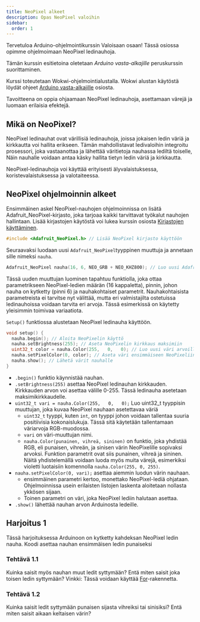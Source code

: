 ```yaml
---
title: NeoPixel alkeet
description: Opas NeoPixel valoihin
sidebar:
  order: 1
---
```


Tervetuloa Arduino-ohjelmointikurssin Valoisaan osaan! Tässä osiossa opimme ohjelmoimaan NeoPixel ledinauhoja.

Tämän kurssin esitietoina oletetaan *Arduino vasta-alkajille* peruskurssin suorittaminen.

Kurssi toteutetaan Wokwi-ohjelmointialustalla. Wokwi alustan käytöstä löydät ohjeet [Arduino vasta-alkajille](/arduino/basic/intro)
osiosta.

Tavoitteena on oppia ohjaamaan NeoPixel ledinauhoja, asettamaan värejä ja luomaan erilaisia efektejä.

## Mikä on NeoPixel?

NeoPixel ledinauhat ovat värillisiä ledinauhoja, joissa jokaisen ledin väriä ja kirkkautta voi hallita erikseen. Tämän
mahdollistavat ledivaloihin integroitu prosessori, joka vastaanottaa ja lähettää väritietoja nauhassa lediltä toiselle, Näin
nauhalle voidaan antaa käsky hallita tietyn ledin väriä ja kirkkautta.

NeoPixel-ledinauhoja voi käyttää erityisesti älyvalaistuksessa, koristevalaistuksessa ja valotaiteessa.

## NeoPixel ohjelmoinnin alkeet

Ensimmäinen askel NeoPixel-nauhojen ohjelmoinnissa on lisätä Adafruit_NeoPixel-kirjasto, joka tarjoaa kaikki tarvittavat työkalut
nauhojen hallintaan. Lisää kirjastojen käytöstä voi lukea kurssin osiosta [Kirjastojen käyttäminen](/arduino/basic/kirjastot/).

```c
#include <Adafruit_NeoPixel.h> // Lisää NeoPixel kirjasto käyttöön
```

Seuraavaksi luodaan uusi `Adafruit_NeoPixel`tyyppinen muuttuja ja annetaan sille nimeksi `nauha`.

```c
Adafruit_NeoPixel nauha(16, 6, NEO_GRB + NEO_KHZ800); // Luo uusi Adafruit_NeoPixel tyyppinen muuttuja
```

Tässä uuden muuttujan luominen tapahtuu funktiolla, joka ottaa parametrikseen NeoPixel-ledien määrän (16 kappaletta), pinnin, johon nauha on
kytketty (pinni 6) ja nauhakohtaiset parametrit. Nauhakohtaisista parametreista ei tarvitse nyt välittää, mutta eri valmistajilta ostetuissa
ledinauhoissa voidaan tarvita eri arvoja. Tässä esimerkissä on käytetty yleisimmin toimivaa variaatiota. 

`Setup()` funktiossa alustetaan NeoPixel ledinauha käyttöön.

```c
void setup() {
  nauha.begin(); // Aloita NeoPixelin käyttö
  nauha.setBrightness(255); // Aseta NeoPixelin kirkkaus maksimiin 
  uint32_t color = nauha.Color(255,   0,   0); // Luo uusi väri arvoilla (punainen, vihreä, sininen)
  nauha.setPixelColor(0, color); // Aseta väri ensimmäiseen NeoPixeliin
  nauha.show(); // Lähetä värit nauhalle 
}
```

* `.begin()` funktio käynnistää nauhan.
* `.setBrightness(255)` asettaa NeoPixel ledinauhan kirkkauden. Kirkkauden arvon voi asettaa välille 0-255. Tässä ledinauha
  asetetaan maksimikirkkaudelle.
* `uint32_t vari = nauha.Color(255,   0,   0);` Luo uint32_t tyyppisin muuttujan, joka kuvaa NeoPixel nauhaan asetettavaa väriä
  - `uint32_t` tyyppi, kuten `int`, on tyyppi johon voidaan tallentaa suuria positiivisia kokonaislukuja. Tässä sitä käytetään
    tallentamaan väriarvoja RGB-muodossa.
  - `vari` on väri-muuttujan nimi.
  - `nauha.Color(punainen, vihreä, sininen)` on funktio, joka yhdistää RGB, eli punaisen, vihreän, ja sinisen värin NeoPixelille sopivaksi arvoksi.
    Funktion parametrit ovat siis punainen, vihreä ja sininen. Näitä yhdistelemällä voidaan luoda myös muita värejä, esimerkiksi
    violetti luotaisiin komennolla `nauha.Color(255, 0, 255)`.
* `nauha.setPixelColor(0, vari);` asettaa aiemmin luodun värin nauhaan.
  - ensimmäinen parametri kertoo, monettako NeoPixel-lediä ohjataan. Ohjelmoinnissa usein erilaisten listojen laskenta aloitetaan
    nollasta ykkösen sijaan.
  - Toinen parametri on väri, joka NeoPixel lediin halutaan asettaa.
* `.show()` lähettää nauhan arvon Arduinosta ledeille.

## Harjoitus 1

Tässä harjoituksessa Arduinoon on kytketty kahdeksan NeoPixel ledin nauha. Koodi asettaa nauhan ensimmäisen ledin punaiseksi
<LinkCard title="Harjoitus 1" href="https://wokwi.com/projects/413379025494551553" target="_blank" rel="noopener noreferrer" />

### Tehtävä 1.1
Kuinka saisit myös nauhan muut ledit syttymään? Entä miten saisit joka toisen ledin syttymään? Vinkki: Tässä voidaan käyttää
[For](/arduino/basic/for)-rakennetta.

### Tehtävä 1.2
Kuinka saisit ledit syttymään punaisen sijasta vihreiksi tai sinisiksi? Entä miten saisit aikaan keltaisen värin?
